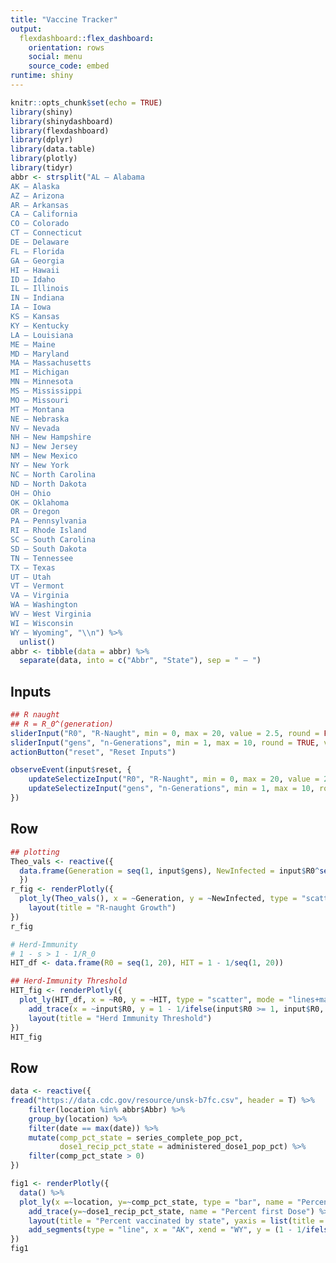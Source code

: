 ```yaml
---
title: "Vaccine Tracker"
output: 
  flexdashboard::flex_dashboard:
    orientation: rows
    social: menu
    source_code: embed
runtime: shiny
---
```


```r
knitr::opts_chunk$set(echo = TRUE)
library(shiny)
library(shinydashboard)
library(flexdashboard)
library(dplyr)
library(data.table)
library(plotly)
library(tidyr)
abbr <- strsplit("AL – Alabama
AK – Alaska
AZ – Arizona
AR – Arkansas
CA – California
CO – Colorado
CT – Connecticut
DE – Delaware
FL – Florida
GA – Georgia
HI – Hawaii
ID – Idaho
IL – Illinois
IN – Indiana
IA – Iowa
KS – Kansas
KY – Kentucky
LA – Louisiana
ME – Maine
MD – Maryland
MA – Massachusetts
MI – Michigan
MN – Minnesota
MS – Mississippi
MO – Missouri
MT – Montana
NE – Nebraska
NV – Nevada
NH – New Hampshire
NJ – New Jersey
NM – New Mexico
NY – New York
NC – North Carolina
ND – North Dakota
OH – Ohio
OK – Oklahoma
OR – Oregon
PA – Pennsylvania
RI – Rhode Island
SC – South Carolina
SD – South Dakota
TN – Tennessee
TX – Texas
UT – Utah
VT – Vermont
VA – Virginia
WA – Washington
WV – West Virginia
WI – Wisconsin
WY – Wyoming", "\\n") %>%
  unlist()
abbr <- tibble(data = abbr) %>%
  separate(data, into = c("Abbr", "State"), sep = " – ")
```

Inputs {.sidebar}
-----------------------------------------------------------------------
```r
## R naught
## R = R_0^(generation)
sliderInput("R0", "R-Naught", min = 0, max = 20, value = 2.5, round = FALSE, step = .01)
sliderInput("gens", "n-Generations", min = 1, max = 10, round = TRUE, value = 4)
actionButton("reset", "Reset Inputs")

observeEvent(input$reset, {
    updateSelectizeInput("R0", "R-Naught", min = 0, max = 20, value = 2.5, round = FALSE, step = .01)
    updateSelectizeInput("gens", "n-Generations", min = 1, max = 10, round = TRUE, value = 4)
})

```


Row
-----------------------------------------------------------------------
```r
## plotting
Theo_vals <- reactive({
  data.frame(Generation = seq(1, input$gens), NewInfected = input$R0^seq(1, input$gens))
  })
r_fig <- renderPlotly({
  plot_ly(Theo_vals(), x = ~Generation, y = ~NewInfected, type = "scatter", mode = "lines+markers") %>%
    layout(title = "R-naught Growth")
})
r_fig

# Herd-Immunity
# 1 - s > 1 - 1/R_0
HIT_df <- data.frame(R0 = seq(1, 20), HIT = 1 - 1/seq(1, 20))

## Herd-Immunity Threshold
HIT_fig <- renderPlotly({
  plot_ly(HIT_df, x = ~R0, y = ~HIT, type = "scatter", mode = "lines+markers", name = "HIT") %>%
    add_trace(x = ~input$R0, y = 1 - 1/ifelse(input$R0 >= 1, input$R0, 1), mode = "markers", name = "Threshold") %>%
    layout(title = "Herd Immunity Threshold")
})
HIT_fig
```

Row
-----------------------------------------------------------------------
```r
data <- reactive({
fread("https://data.cdc.gov/resource/unsk-b7fc.csv", header = T) %>%
    filter(location %in% abbr$Abbr) %>%
    group_by(location) %>%
    filter(date == max(date)) %>%
    mutate(comp_pct_state = series_complete_pop_pct,
           dose1_recip_pct_state = administered_dose1_pop_pct) %>%
    filter(comp_pct_state > 0)
})

fig1 <- renderPlotly({
  data() %>%
  plot_ly(x =~location, y=~comp_pct_state, type = "bar", name = "Percent Completed") %>%
    add_trace(y=~dose1_recip_pct_state, name = "Percent first Dose") %>%
    layout(title = "Percent vaccinated by state", yaxis = list(title = 'Percent'), barmode = 'grouped', showlegend = F) %>%
    add_segments(type = "line", x = "AK", xend = "WY", y = (1 - 1/ifelse(input$R0 >= 1, input$R0, 1))*100, yend = (1 - 1/ifelse(input$R0 >= 1, input$R0, 1))*100, line = list(color = "purple", dash = "dash"))
})
fig1

```






